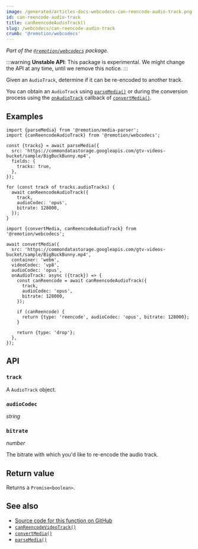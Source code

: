 ```yaml
---
image: /generated/articles-docs-webcodecs-can-reencode-audio-track.png
id: can-reencode-audio-track
title: canReencodeAudioTrack()
slug: /webcodecs/can-reencode-audio-track
crumb: '@remotion/webcodecs'
---
```


_Part of the [`@remotion/webcodecs`](/docs/webcodecs) package._

:::warning
**Unstable API**: This package is experimental. We might change the API at any time, until we remove this notice.
:::

Given an `AudioTrack`, determine if it can be re-encoded to another track.

You can obtain an `AudioTrack` using [`parseMedia()`](/docs/media-parser/parse-media) or during the conversion process using the [`onAudioTrack`](/docs/webcodecs/convert-media#onaudiotrack) callback of [`convertMedia()`](/docs/webcodecs/convert-media).

## Examples

```tsx twoslash title="Check if audio tracks can be re-encoded to Opus"
import {parseMedia} from '@remotion/media-parser';
import {canReencodeAudioTrack} from '@remotion/webcodecs';

const {tracks} = await parseMedia({
  src: 'https://commondatastorage.googleapis.com/gtv-videos-bucket/sample/BigBuckBunny.mp4',
  fields: {
    tracks: true,
  },
});

for (const track of tracks.audioTracks) {
  await canReencodeAudioTrack({
    track,
    audioCodec: 'opus',
    bitrate: 128000,
  });
}
```

```tsx twoslash title="Convert an audio track to Opus, otherwise drop it"
import {convertMedia, canReencodeAudioTrack} from '@remotion/webcodecs';

await convertMedia({
  src: 'https://commondatastorage.googleapis.com/gtv-videos-bucket/sample/BigBuckBunny.mp4',
  container: 'webm',
  videoCodec: 'vp8',
  audioCodec: 'opus',
  onAudioTrack: async ({track}) => {
    const canReencode = await canReencodeAudioTrack({
      track,
      audioCodec: 'opus',
      bitrate: 128000,
    });

    if (canReencode) {
      return {type: 'reencode', audioCodec: 'opus', bitrate: 128000};
    }

    return {type: 'drop'};
  },
});
```

## API

### `track`

A `AudioTrack` object.

### `audioCodec`

_string_ <TsType type="ConvertMediaAudioCodec" source="@remotion/webcodecs" />

### `bitrate`

_number_

The bitrate with which you'd like to re-encode the audio track.

## Return value

Returns a `Promise<boolean>`.

## See also

- [Source code for this function on GitHub](https://github.com/remotion-dev/remotion/blob/main/packages/webcodecs/src/can-reencode-audio-track.ts)
- [`canReencodeVideoTrack()`](/docs/webcodecs/can-reencode-video-track)
- [`convertMedia()`](/docs/webcodecs/convert-media)
- [`parseMedia()`](/docs/media-parser/parse-media)
